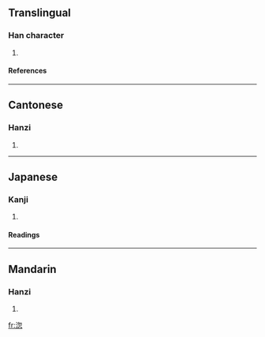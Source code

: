 ==Translingual==
===Han character===
{{Han char|rn=85|rad=水|as=08|sn=11|four=3713<sub>2</sub>|canj=水心竹心 (EPHP)}}
# {{defn|Han|sort=水08}}
====References====
{{Han ref|kx=0632.070|dkj=17691|dj=1035.020|hdz=31657.020|uh=6DF4|ud=28148|bh=D5F5|bd=54773}}

----
==Cantonese==
===Hanzi===
{{yue-hanzi|jyut=|y=fat1}}
# {{defn|Cantonese}}

----
==Japanese==
===Kanji===
{{ja-kanji|grade=|rs=水08}}
# {{defn|Japanese}} 
====Readings====
{{ja-readings|on=[[おつ]] (otsu), [[おち]] (ochi), [[こつ]] (kotsu), [[こち]] (kochi)|kun=}}

----
==Mandarin==
===Hanzi===
{{cmn-hanzi|pin=[[hū]] ([[hu1]]), [[wà]] ([[wa4]])|wg=hu<sup>1</sup>, wa<sup>4</sup>}}
# {{defn|Mandarin}}

[[fr:淴]]